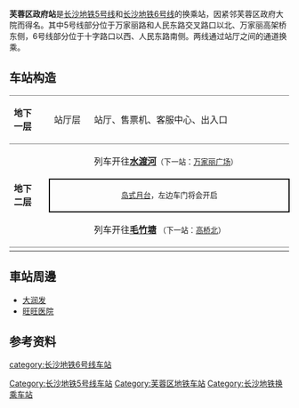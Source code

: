 {{Station Infobox
|name=芙蓉区政府站
|eng_name=Furong District Government station
|linecolour = #{{长沙地铁标志色|5}}
|linecolour2= #{{长沙地铁标志色|6}}
|image       = Train of Metro Line 5 in Furong District Government Station.jpeg
|caption  = 5号线列车停靠在芙蓉区政府站
|code      =[[长沙地铁5号线|5号线]]'''[[水渡河站|水渡河]]→[[毛竹塘站|毛竹塘]]'''第10站
|borough    =[[湖南省|湖南省]][[长沙市|长沙市]][[芙蓉区|芙蓉区]]
|line        ={{plainlist|
* {{长沙地铁线路名|5}}
* {{长沙地铁线路名|6}}
}}
|platform    =2个[[岛式站台|岛式站台]]
|wikidata=true
|opened      =
{{长沙地铁线路名|5}}：2020年6月28日<br>
{{长沙地铁线路名|6}}：2022年6月28日
}}
'''芙蓉区政府站'''是[[长沙地铁5号线|长沙地铁5号线]]和[[长沙地铁6号线|长沙地铁6号线]]的换乘站，因紧邻芙蓉区政府大院而得名。其中5号线部分位于万家丽路和人民东路交叉路口以北、万家丽高架桥东侧，6号线部分位于十字路口以西、人民东路南侧。两线通过站厅之间的通道换乘。

==车站构造==
{| border=0 cellspacing=0 cellpadding=3
|-
|style="border-top:solid 1px gray;border-bottom:solid 1px gray;" width=70 |'''地下<br>一层'''
|style="border-top:solid 1px gray;border-bottom:solid 1px gray;" width=70 |站厅层
|style="border-top:solid 1px gray;border-bottom:solid 1px gray;" width=400|站厅、售票机、客服中心、出入口
|style="border-top:solid 1px gray;border-bottom:solid 1px gray;" width=30 |
|-
|style="border-bottom:solid 1px gray;" rowspan=3 valign=center|'''地下<br>二层'''
|{{arrow|L}}
|{{长沙轨道交通线路名|M5|c}}列车开往'''[[水渡河站|水渡河]]'''<small>（下一站：[[万家丽广场站|万家丽广场]]）</small>
|
|-
|style="border-right:solid 2px black;border-left:solid 2px black;border-top:solid 2px black;border-bottom:solid 2px black;" colspan=3|<center><small>[[岛式月台|岛式月台]]，左边车门将会开启</small></center>
|-
|style="border-bottom:solid 1px gray;"|
|style="border-bottom:solid 1px gray;"|{{长沙轨道交通线路名|M5|c}}列车开往'''[[毛竹塘站|毛竹塘]]''' <small>（下一站：[[高桥北站_(长沙)|高桥北]]）</small>
|style="border-bottom:solid 1px gray;"|{{arrow|R}}
|-
|}

==車站周邊==
*[[大润发|大润发]]
*[[旺旺医院|旺旺医院]]

==参考资料==
{{reflist}}

{{长沙地铁5号线}}
{{长沙地铁6号线}}
[[Category:长沙地铁5号线车站|Category:长沙地铁5号线车站]]
[[category:长沙地铁6号线车站|category:长沙地铁6号线车站]]
[[Category:芙蓉区地铁车站|Category:芙蓉区地铁车站]]
[[Category:长沙地铁换乘车站|Category:长沙地铁换乘车站]]